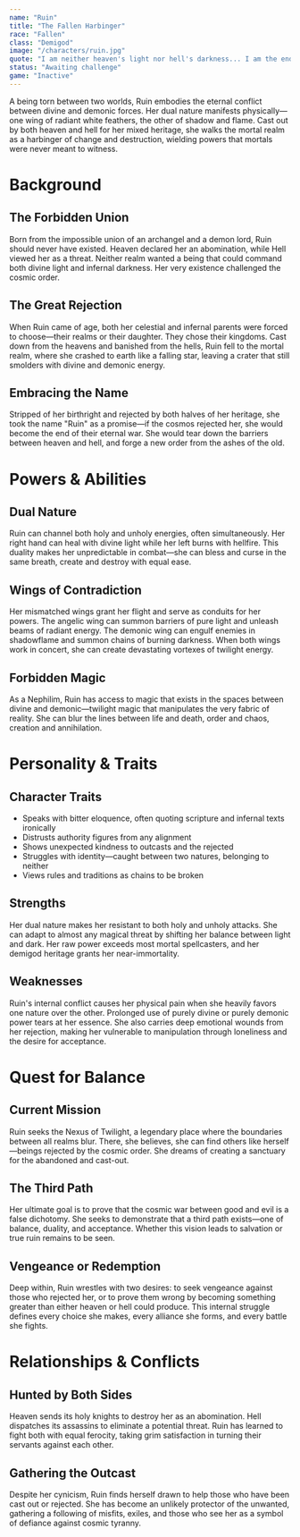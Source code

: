 ```yaml
---
name: "Ruin"
title: "The Fallen Harbinger"
race: "Fallen"
class: "Demigod"
image: "/characters/ruin.jpg"
quote: "I am neither heaven's light nor hell's darkness... I am the end of both."
status: "Awaiting challenge"
game: "Inactive"
---
```


A being torn between two worlds, Ruin embodies the eternal conflict between divine and demonic forces. Her dual nature manifests physically—one wing of radiant white feathers, the other of shadow and flame. Cast out by both heaven and hell for her mixed heritage, she walks the mortal realm as a harbinger of change and destruction, wielding powers that mortals were never meant to witness.

# Background

## The Forbidden Union

Born from the impossible union of an archangel and a demon lord, Ruin should never have existed. Heaven declared her an abomination, while Hell viewed her as a threat. Neither realm wanted a being that could command both divine light and infernal darkness. Her very existence challenged the cosmic order.

## The Great Rejection

When Ruin came of age, both her celestial and infernal parents were forced to choose—their realms or their daughter. They chose their kingdoms. Cast down from the heavens and banished from the hells, Ruin fell to the mortal realm, where she crashed to earth like a falling star, leaving a crater that still smolders with divine and demonic energy.

## Embracing the Name

Stripped of her birthright and rejected by both halves of her heritage, she took the name "Ruin" as a promise—if the cosmos rejected her, she would become the end of their eternal war. She would tear down the barriers between heaven and hell, and forge a new order from the ashes of the old.

<CharacterImageCard
  src="/characters/ruin.jpg"
  alt="Ruin, the Twilight Harbinger"
  caption="Standing between light and darkness"
/>

# Powers & Abilities

## Dual Nature

Ruin can channel both holy and unholy energies, often simultaneously. Her right hand can heal with divine light while her left burns with hellfire. This duality makes her unpredictable in combat—she can bless and curse in the same breath, create and destroy with equal ease.

## Wings of Contradiction

Her mismatched wings grant her flight and serve as conduits for her powers. The angelic wing can summon barriers of pure light and unleash beams of radiant energy. The demonic wing can engulf enemies in shadowflame and summon chains of burning darkness. When both wings work in concert, she can create devastating vortexes of twilight energy.

## Forbidden Magic

As a Nephilim, Ruin has access to magic that exists in the spaces between divine and demonic—twilight magic that manipulates the very fabric of reality. She can blur the lines between life and death, order and chaos, creation and annihilation.

# Personality & Traits

## Character Traits

- Speaks with bitter eloquence, often quoting scripture and infernal texts ironically
- Distrusts authority figures from any alignment
- Shows unexpected kindness to outcasts and the rejected
- Struggles with identity—caught between two natures, belonging to neither
- Views rules and traditions as chains to be broken

## Strengths

Her dual nature makes her resistant to both holy and unholy attacks. She can adapt to almost any magical threat by shifting her balance between light and dark. Her raw power exceeds most mortal spellcasters, and her demigod heritage grants her near-immortality.

## Weaknesses

Ruin's internal conflict causes her physical pain when she heavily favors one nature over the other. Prolonged use of purely divine or purely demonic power tears at her essence. She also carries deep emotional wounds from her rejection, making her vulnerable to manipulation through loneliness and the desire for acceptance.

# Quest for Balance

## Current Mission

Ruin seeks the Nexus of Twilight, a legendary place where the boundaries between all realms blur. There, she believes, she can find others like herself—beings rejected by the cosmic order. She dreams of creating a sanctuary for the abandoned and cast-out.

## The Third Path

Her ultimate goal is to prove that the cosmic war between good and evil is a false dichotomy. She seeks to demonstrate that a third path exists—one of balance, duality, and acceptance. Whether this vision leads to salvation or true ruin remains to be seen.

## Vengeance or Redemption

Deep within, Ruin wrestles with two desires: to seek vengeance against those who rejected her, or to prove them wrong by becoming something greater than either heaven or hell could produce. This internal struggle defines every choice she makes, every alliance she forms, and every battle she fights.

# Relationships & Conflicts

## Hunted by Both Sides

Heaven sends its holy knights to destroy her as an abomination. Hell dispatches its assassins to eliminate a potential threat. Ruin has learned to fight both with equal ferocity, taking grim satisfaction in turning their servants against each other.

## Gathering the Outcast

Despite her cynicism, Ruin finds herself drawn to help those who have been cast out or rejected. She has become an unlikely protector of the unwanted, gathering a following of misfits, exiles, and those who see her as a symbol of defiance against cosmic tyranny.
